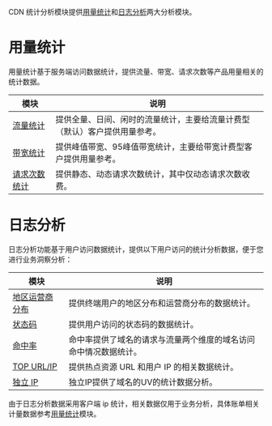  CDN 统计分析模块提供[用量统计](https://portal.qiniu.com/cdn/statistics-v2/usage/flow)和[日志分析](https://portal.qiniu.com/cdn/statistics-v2/log/access)两大分析模块。
 
# 用量统计
 用量统计基于服务端访问数据统计，提供流量、带宽、请求次数等产品用量相关的统计数据。
 
 | 模块  | 说明 |
| ------------ | ------------ |
| [流量统计](https://developer.qiniu.com/fusion/manual/5029/usage-statistics#traffic)  |提供全量、日间、闲时的流量统计，主要给流量计费型（默认）客户提供用量参考。 |
| [带宽统计 ](https://developer.qiniu.com/fusion/manual/5029/usage-statistics#width)| 提供峰值带宽、95峰值带宽统计，主要给带宽计费型客户提供用量参考。 |
| [请求次数统计 ](https://developer.qiniu.com/fusion/manual/5029/usage-statistics#querry) |  提供静态、动态请求次数统计，其中仅动态请求次数收费。 |
# 日志分析
 日志分析功能基于用户访问数据统计，提供以下用户访问的统计分析数据，便于您进行业务洞察分析：

| 模块  | 说明 |
| ------------ | ------------ |
| [地区运营商分布 ](/fusion/manual/7445/distribution-of-regional-operators) | 提供终端用户的地区分布和运营商分布的数据统计。  |
| [ 状态码](/fusion/manual/5031/status-code) | 提供用户访问的状态码的数据统计。  |
| [命中率](/fusion/manual/5032/shooting)  |  命中率提供了域名的请求与流量两个维度的域名访问命中情况数据统计。 |
| [TOP URL/IP ](/fusion/manual/7446/top-url-ip) | 提供热点资源 URL 和用户 IP 的相关数据统计。  |
|  [独立 IP ](/fusion/manual/5033/independent-ip) | 独立IP提供了域名的UV的统计数据分析。  |

由于日志分析数据采用客户端 ip 统计，相关数据仅用于业务分析，具体账单相关计量数据参考[用量统计](https://portal.qiniu.com/cdn/statistics/usage/flow)模块。
